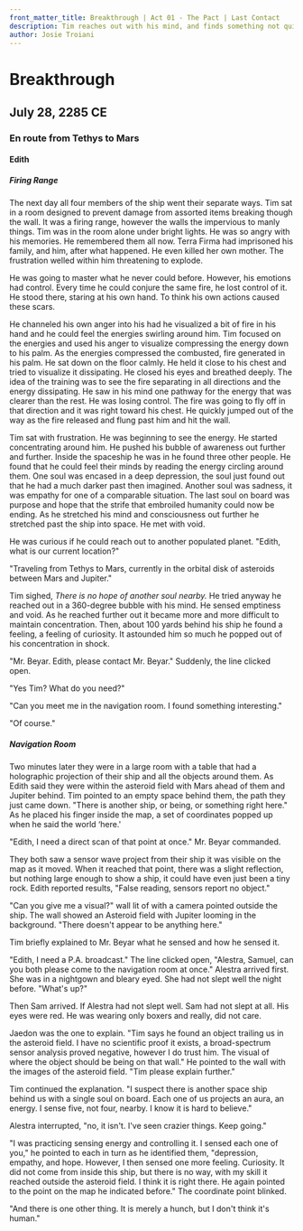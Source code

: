 ```yaml
---
front_matter_title: Breakthrough | Act 01 - The Pact | Last Contact
description: Tim reaches out with his mind, and finds something not quite human.
author: Josie Troiani
---
```

# Breakthrough

## July 28, 2285 CE

### En route from Tethys to Mars

#### Edith

##### Firing Range

The next day all four members of the ship went their separate ways. Tim sat in a room designed to prevent damage from assorted items breaking though the wall. It was a firing range, however the walls the impervious to manly things. Tim was in the room alone under bright lights. He was so angry with his memories. He remembered them all now. Terra Firma had imprisoned his family, and him, after what happened. He even killed her own mother. The frustration welled within him threatening to explode.

He was going to master what he never could before. However, his emotions had control. Every time he could conjure the same fire, he lost control of it. He stood there, staring at his own hand. To think his own actions caused these scars.

He channeled his own anger into his had he visualized a bit of fire in his hand and he could feel the energies swirling around him. Tim focused on the energies and used his anger to visualize compressing the energy down to his palm. As the energies compressed the combusted, fire generated in his palm. He sat down on the floor calmly. He held it close to his chest and tried to visualize it dissipating. He closed his eyes and breathed deeply. The idea of the training was to see the fire separating in all directions and the energy dissipating. He saw in his mind one pathway for the energy that was clearer than the rest. He was losing control. The fire was going to fly off in that direction and it was right toward his chest. He quickly jumped out of the way as the fire released and flung past him and hit the wall.

Tim sat with frustration. He was beginning to see the energy. He started concentrating around him. He pushed his bubble of awareness out further and further. Inside the spaceship he was in he found three other people. He found that he could feel their minds by reading the energy circling around them. One soul was encased in a deep depression, the soul just found out that he had a much darker past then imagined. Another soul was sadness, it was empathy for one of a comparable situation. The last soul on board was purpose and hope that the strife that embroiled humanity could now be ending. As he stretched his mind and consciousness out further he stretched past the ship into space. He met with void.

He was curious if he could reach out to another populated planet. "Edith, what is our current location?"

"Traveling from Tethys to Mars, currently in the orbital disk of asteroids between Mars and Jupiter."

Tim sighed, _There is no hope of another soul nearby._ He tried anyway he reached out in a 360-degree bubble with his mind. He sensed emptiness and void. As he reached further out it became more and more difficult to maintain concentration. Then, about 100 yards behind his ship he found a feeling, a feeling of curiosity. It astounded him so much he popped out of his concentration in shock.

"Mr. Beyar. Edith, please contact Mr. Beyar." Suddenly, the line clicked open.

"Yes Tim? What do you need?"

"Can you meet me in the navigation room. I found something interesting."

"Of course."

##### Navigation Room

Two minutes later they were in a large room with a table that had a holographic projection of their ship and all the objects around them. As Edith said they were within the asteroid field with Mars ahead of them and Jupiter behind. Tim pointed to an empty space behind them, the path they just came down. "There is another ship, or being, or something right here." As he placed his finger inside the map, a set of coordinates popped up when he said the world ‘here.'

"Edith, I need a direct scan of that point at once." Mr. Beyar commanded.

They both saw a sensor wave project from their ship it was visible on the map as it moved. When it reached that point, there was a slight reflection, but nothing large enough to show a ship, it could have even just been a tiny rock. Edith reported results, "False reading, sensors report no object."

"Can you give me a visual?" wall lit of with a camera pointed outside the ship. The wall showed an Asteroid field with Jupiter looming in the background. "There doesn't appear to be anything here."

Tim briefly explained to Mr. Beyar what he sensed and how he sensed it.

"Edith, I need a P.A. broadcast." The line clicked open, "Alestra, Samuel, can you both please come to the navigation room at once."
Alestra arrived first. She was in a nightgown and bleary eyed. She had not slept well the night before. "What's up?"

Then Sam arrived. If Alestra had not slept well. Sam had not slept at all. His eyes were red. He was wearing only boxers and really, did not care.

Jaedon was the one to explain. "Tim says he found an object trailing us in the asteroid field. I have no scientific proof it exists, a broad-spectrum sensor analysis proved negative, however I do trust him. The visual of where the object should be being on that wall." He pointed to the wall with the images of the asteroid field. "Tim please explain further."

Tim continued the explanation. "I suspect there is another space ship behind us with a single soul on board. Each one of us projects an aura, an energy. I sense five, not four, nearby. I know it is hard to believe."

Alestra interrupted, "no, it isn't. I've seen crazier things. Keep going."

"I was practicing sensing energy and controlling it. I sensed each one of you," he pointed to each in turn as he identified them, "depression, empathy, and hope. However, I then sensed one more feeling. Curiosity. It did not come from inside this ship, but there is no way, with my skill it reached outside the asteroid field. I think it is right there. He again pointed to the point on the map he indicated before." The coordinate point blinked.

"And there is one other thing. It is merely a hunch, but I don't think it's human."
